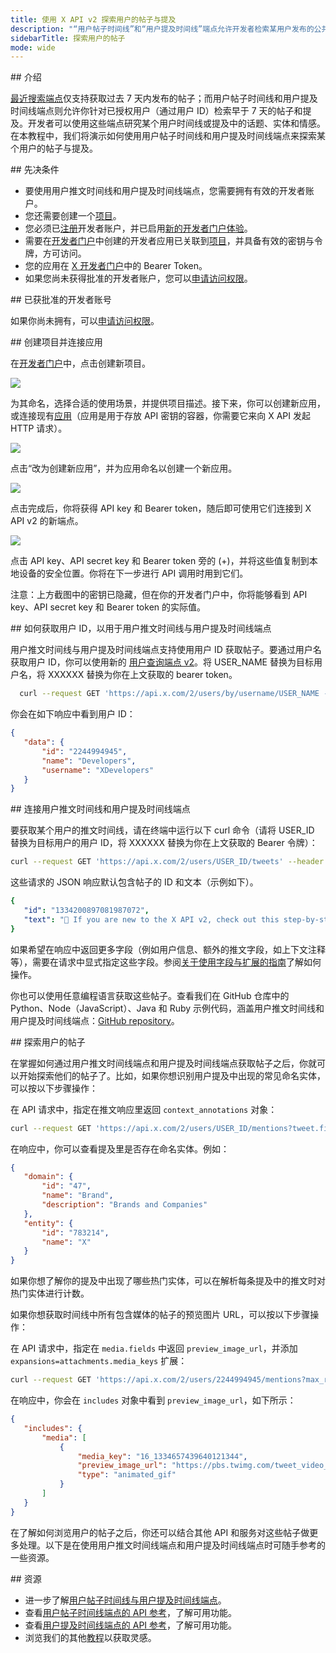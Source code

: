 ```yaml
---
title: 使用 X API v2 探索用户的帖子与提及
description: "“用户帖子时间线”和“用户提及时间线”端点允许开发者检索某用户发布的公共帖子，或提及该用户的公共帖子。"
sidebarTitle: 探索用户的帖子
mode: wide
---
```


<div id="introduction">
  ## 介绍
</div>

[最近搜索端点](/zh/x-api/posts/search/introduction)仅支持获取过去 7 天内发布的帖子；而用户帖子时间线和用户提及时间线端点则允许你针对已授权用户（通过用户 ID）检索早于 7 天的帖子和提及。开发者可以使用这些端点研究某个用户时间线或提及中的话题、实体和情感。在本教程中，我们将演示如何使用用户帖子时间线和用户提及时间线端点来探索某个用户的帖子与提及。
 

<div id="prerequisites">
  ## 先决条件
</div>

- 要使用用户推文时间线和用户提及时间线端点，您需要拥有有效的开发者账户。
- 您还需要创建一个[项目](/zh/resources/fundamentals/projects)。
- 您必须已[注册](https://developer.x.com/en/portal/petition/essential/basic-info)开发者账户，并已启用[新的开发者门户体验](https://developer.x.com/en/portal/opt-in.html)。
- 需要在[开发者门户](/zh/resources/fundamentals/developer-portal)中创建的开发者应用已关联到[项目](/zh/resources/fundamentals/projects)，并具备有效的密钥与令牌，方可访问。
- 您的应用在 [X 开发者门户](/zh/resources/fundamentals/developer-portal)中的 Bearer Token。
- 如果您尚未获得批准的开发者账户，您可以[申请访问权限](https://developer.x.com/en/apply-for-access)。

<div id="approved-developer-account">
  ## 已获批准的开发者账号
</div>

如果你尚未拥有，可以[申请访问权限](https://developer.x.com/en/apply-for-access)。

<div id="create-a-project-and-connect-an-app">
  ## 创建项目并连接应用
</div>

在[开发者门户](https://developer.x.com/en/portal/dashboard)中，点击创建新项目。

<Frame>
  <img src="/images/projects.png.twimg.1920.png" />
</Frame>

为其命名，选择合适的使用场景，并提供项目描述。接下来，你可以创建新应用，或连接现有[应用](/zh/resources/fundamentals/developer-apps)（应用是用于存放 API 密钥的容器，你需要它来向 X API 发起 HTTP 请求）。

<Frame>
  <img src="/images/add-your-app.png.twimg.1920.png" />
</Frame>

点击“改为创建新应用”，并为应用命名以创建一个新应用。

<Frame>
  <img src="/images/last-step-name-your-app.png.twimg.1920.png" />
</Frame>

点击完成后，你将获得 API key 和 Bearer token，随后即可使用它们连接到 X API v2 的新端点。

<Frame>
  <img src="/images/here-are-your-keys.png.twimg.1920.png" />
</Frame>

点击 API key、API secret key 和 Bearer token 旁的 (+)，并将这些值复制到本地设备的安全位置。你将在下一步进行 API 调用时用到它们。

注意：上方截图中的密钥已隐藏，但在你的开发者门户中，你将能够看到 API key、API secret key 和 Bearer token 的实际值。
 

<div id="how-to-get-the-user-id-for-a-user-to-use-in-the-user-tweet-timeline-and-user-mention-timeline-endpoints">
  ## 如何获取用户 ID，以用于用户推文时间线与用户提及时间线端点
</div>

用户推文时间线与用户提及时间线端点支持使用用户 ID 获取帖子。要通过用户名获取用户 ID，你可以使用新的 [用户查询端点 v2](/zh/x-api/users/lookup/quickstart/user-lookup)。将 USER\_NAME 替换为目标用户名，将 XXXXXX 替换为你在上文获取的 bearer token。

```bash
  curl --request GET 'https://api.x.com/2/users/by/username/USER_NAME --header 'Authorization: Bearer XXXXXX'
```

你会在如下响应中看到用户 ID：

```json
{
   "data": {
       "id": "2244994945",
       "name": "Developers",
       "username": "XDevelopers"
   }
}
```

<div id="connecting-to-the-user-tweet-timeline-and-user-mention-timeline-endpoints">
  ## 连接用户推文时间线和用户提及时间线端点
</div>

要获取某个用户的推文时间线，请在终端中运行以下 curl 命令（请将 USER\_ID 替换为目标用户的用户 ID，将 XXXXXX 替换为你在上文获取的 Bearer 令牌）：

```bash
curl --request GET 'https://api.x.com/2/users/USER_ID/tweets' --header 'Authorization: Bearer XXXXXX'
```

这些请求的 JSON 响应默认包含帖子的 ID 和文本（示例如下）。

```yaml
{
   "id": "1334200897081987072",
   "text": "👀 If you are new to the X API v2, check out this step-by-step guide to making your first request https://t.co/4rZqThpSbp"
}
```

如果希望在响应中返回更多字段（例如用户信息、额外的推文字段，如上下文注释等），需要在请求中显式指定这些字段。参阅[关于使用字段与扩展的指南](/zh/x-api/fundamentals/data-dictionary#how-to-use-fields-and-expansions)了解如何操作。

你也可以使用任意编程语言获取这些帖子。查看我们在 GitHub 仓库中的 Python、Node（JavaScript）、Java 和 Ruby 示例代码，涵盖用户推文时间线和用户提及时间线端点：[GitHub repository](https://github.com/xdevplatform/Twitter-API-v2-sample-code)。
 

<div id="exploring-the-users-posts">
  ## 探索用户的帖子
</div>

在掌握如何通过用户推文时间线端点和用户提及时间线端点获取帖子之后，你就可以开始探索他们的帖子了。比如，如果你想识别用户提及中出现的常见命名实体，可以按以下步骤操作：

在 API 请求中，指定在推文响应里返回 `context_annotations` 对象：

```bash
curl --request GET 'https://api.x.com/2/users/USER_ID/mentions?tweet.fields=context_annotations' --header 'Authorization: Bearer XXXXXX'
```

在响应中，你可以查看提及里是否存在命名实体。例如：

```json
{
   "domain": {
       "id": "47",
       "name": "Brand",
       "description": "Brands and Companies"
   },
   "entity": {
       "id": "783214",
       "name": "X"
   }
}
```

如果你想了解你的提及中出现了哪些热门实体，可以在解析每条提及中的推文时对热门实体进行计数。

如果你想获取时间线中所有包含媒体的帖子的预览图片 URL，可以按以下步骤操作：

在 API 请求中，指定在 `media.fields` 中返回 `preview_image_url`，并添加 `expansions=attachments.media_keys` 扩展：

```bash
curl --request GET 'https://api.x.com/2/users/2244994945/mentions?max_results=100&media.fields=preview_image_url&expansions=attachments.media_keys' --header 'Authorization: Bearer XXXXXX'
```

在响应中，你会在 `includes` 对象中看到 `preview_image_url`，如下所示：

```json
{
   "includes": {
       "media": [
           {
               "media_key": "16_1334657439640121344",
               "preview_image_url": "https://pbs.twimg.com/tweet_video_thumb/EoWn3rqU8AAtFWL.jpg",
               "type": "animated_gif"
           }
       ]
   }
}
```

在了解如何浏览用户的帖子之后，你还可以结合其他 API 和服务对这些帖子做更多处理。以下是在使用用户推文时间线端点和用户提及时间线端点时可随手参考的一些资源。

<div id="resources">
  ## 资源
</div>

- 进一步了解[用户帖子时间线与用户提及时间线端点](/zh/x-api/posts/timelines/introduction)。
- 查看[用户帖子时间线端点的 API 参考](/zh/x-api/posts/user-posts-timeline-by-user-id)，了解可用功能。
- 查看[用户提及时间线端点的 API 参考](/zh/x-api/posts/user-mention-timeline-by-user-id)，了解可用功能。
- 浏览我们的其他[教程](/zh/tutorials)以获取灵感。